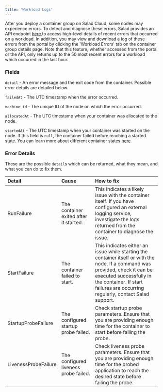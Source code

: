 ```yaml
---
title: 'Workload Logs'
---
```


After you deploy a container group on Salad Cloud, some nodes may experience errors. To detect and diagnose these
errors, Salad provides an API endpoint [here ](https://docs.salad.com/reference/get__workload_errors)to access
high-level details of recent errors that occurred on a workload. In addition, you may view and download a log of these
errors from the portal by clicking the 'Workload Errors' tab on the container group details page. Note that this
feature, whether accessed from the portal or the API, only returns up to the 50 most recent errors for a workload which
occurred in the last hour.

### Fields

`detail` - An error message and the exit code from the container. Possible error details are detailed below.

`failedAt` - The UTC timestamp when the error occurred.

`machine_id` - The unique ID of the node on which the error occurred.

`allocatedAt` - The UTC timestamp when your container was allocated to the node.

`startedAt` - The UTC timestamp when your container was started on the node. If this field is `null`, the container
failed before reaching a started state. You can learn more about different container states
[here](/products/sce/deployment-lifecycle).

### Error Details

These are the possible `detail`s which can be returned, what they mean, and what you can do to fix them.

| Detail               | Cause                                  | How to fix                                                                                                                                                                                                                                |
| :------------------- | :------------------------------------- | :---------------------------------------------------------------------------------------------------------------------------------------------------------------------------------------------------------------------------------------- |
| RunFailure           | The container exited after it started. | This indicates a likely issue with the container itself. If you have configured an external logging service, investigate the logs returned from the container to diagnose the issue.                                                      |
| StartFailure         | The container failed to start.         | This indicates either an issue while starting the container itself or with the node. If a command was provided, check it can be executed successfully in the container. If start failures are occurring regularly, contact Salad support. |
| StartupProbeFailure  | The configured startup probe failed.   | Check startup probe parameters. Ensure that you are providing enough time for the container to start before failing the probe.                                                                                                            |
| LivenessProbeFailure | The configured liveness probe failed.  | Check liveness probe parameters. Ensure that you are providing enough time for the probed application to reach the desired state before failing the probe.                                                                                |
